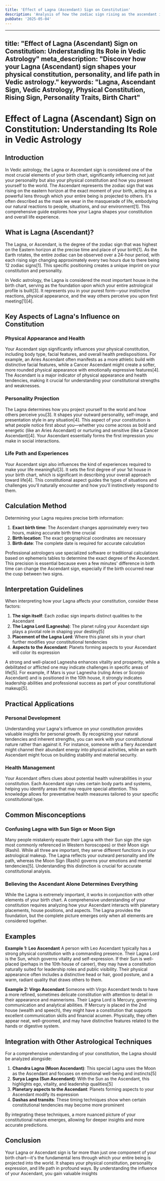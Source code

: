 ```yaml
---
title: 'Effect of Lagna (Ascendant) Sign on Constitution'
description: 'Analysis of how the zodiac sign rising as the ascendant influences a person's physical constitution and vitality. Fiery signs are generally considered better for health, denoting active life, vitality, good appetite, and resistance to cold, while watery signs are comparatively weaker. Each sign as the ascendant has a specific effect on the native's health and temperament.'
pubDate: '2025-05-04'
---
```


---
title: "Effect of Lagna (Ascendant) Sign on Constitution: Understanding Its Role in Vedic Astrology"
meta_description: "Discover how your Lagna (Ascendant) sign shapes your physical constitution, personality, and life path in Vedic astrology."
keywords: "Lagna, Ascendant Sign, Vedic Astrology, Physical Constitution, Rising Sign, Personality Traits, Birth Chart"
---

# Effect of Lagna (Ascendant) Sign on Constitution: Understanding Its Role in Vedic Astrology

## Introduction

In Vedic astrology, the Lagna or Ascendant sign is considered one of the most crucial elements of your birth chart, significantly influencing not just your personality but also your physical constitution and how you present yourself to the world. The Ascendant represents the zodiac sign that was rising on the eastern horizon at the exact moment of your birth, acting as a powerful lens through which your entire being is projected to others. It's often described as the mask we wear in the masquerade of life, embodying our natural reactions to people, situations, and our environment[1]. This comprehensive guide explores how your Lagna shapes your constitution and overall life experience.

## What is Lagna (Ascendant)?

The Lagna, or Ascendant, is the degree of the zodiac sign that was highest on the Eastern horizon at the precise time and place of your birth[1]. As the Earth rotates, the entire zodiac can be observed over a 24-hour period, with each rising sign changing approximately every two hours due to there being 12 zodiac signs[1]. This specific positioning creates a unique imprint on your constitution and personality.

In Vedic astrology, the Lagna is considered the most important house in the birth chart, serving as the foundation upon which your entire astrological profile is built[3]. It represents you in your purest form—your instinctive reactions, physical appearance, and the way others perceive you upon first meeting[1][4].

## Key Aspects of Lagna's Influence on Constitution

### Physical Appearance and Health

Your Ascendant sign significantly influences your physical constitution, including body type, facial features, and overall health predispositions. For example, an Aries Ascendant often manifests as a more athletic build with distinctive facial features, while a Cancer Ascendant might create a softer, more rounded physical appearance with emotionally expressive features[4]. The Ascendant is a major indicator of physical appearance and health tendencies, making it crucial for understanding your constitutional strengths and weaknesses.

### Personality Projection

The Lagna determines how you project yourself to the world and how others perceive you[3]. It shapes your outward personality, self-image, and presentation style in any situation[4]. This aspect of your constitution is what people notice first about you—whether you come across as bold and energetic (like an Aries Ascendant) or nurturing and sensitive (like a Cancer Ascendant)[4]. Your Ascendant essentially forms the first impression you make in social interactions.

### Life Path and Experiences

Your Ascendant sign also influences the kind of experiences required to make your life meaningful[3]. It sets the first degree of your 1st house in your birth chart, which is significant in describing your overall approach toward life[4]. This constitutional aspect guides the types of situations and challenges you'll naturally encounter and how you'll instinctively respond to them.

## Calculation Method

Determining your Lagna requires precise birth information:

1. **Exact birth time**: The Ascendant changes approximately every two hours, making accurate birth time crucial
2. **Birth location**: The exact geographical coordinates are necessary
3. **Birth date**: The complete date is required for accurate calculation

Professional astrologers use specialized software or traditional calculations based on ephemeris tables to determine the exact degree of the Ascendant. This precision is essential because even a few minutes' difference in birth time can change the Ascendant sign, especially if the birth occurred near the cusp between two signs.

## Interpretation Guidelines

When interpreting how your Lagna affects your constitution, consider these factors:

1. **The sign itself**: Each zodiac sign imparts distinct qualities to the Ascendant
2. **The Lagna Lord (Lagnesha)**: The planet ruling your Ascendant sign plays a pivotal role in shaping your destiny[5]
3. **Placement of the Lagna Lord**: Where this planet sits in your chart further modifies your constitutional tendencies
4. **Aspects to the Ascendant**: Planets forming aspects to your Ascendant will color its expression

A strong and well-placed Lagnesha enhances vitality and prosperity, while a debilitated or afflicted one may indicate challenges in specific areas of life[5]. For example, if Mars is your Lagnesha (ruling Aries or Scorpio Ascendant) and is positioned in the 10th house, it strongly indicates leadership abilities and professional success as part of your constitutional makeup[5].

## Practical Applications

### Personal Development

Understanding your Lagna's influence on your constitution provides valuable insights for personal growth. By recognizing your natural tendencies and inherent strengths, you can work with your constitutional nature rather than against it. For instance, someone with a fiery Ascendant might channel their abundant energy into physical activities, while an earth Ascendant might focus on building stability and material security.

### Health Management

Your Ascendant offers clues about potential health vulnerabilities in your constitution. Each Ascendant sign rules certain body parts and systems, helping you identify areas that may require special attention. This knowledge allows for preventative health measures tailored to your specific constitutional type.

## Common Misconceptions

### Confusing Lagna with Sun Sign or Moon Sign

Many people mistakenly equate their Lagna with their Sun sign (the sign most commonly referenced in Western horoscopes) or their Moon sign (Rashi). While all three are important, they serve different functions in your astrological makeup. The Lagna reflects your outward personality and life path, whereas the Moon Sign (Rashi) governs your emotions and mental tendencies[5]. Understanding this distinction is crucial for accurate constitutional analysis.

### Believing the Ascendant Alone Determines Everything

While the Lagna is extremely important, it works in conjunction with other elements of your birth chart. A comprehensive understanding of your constitution requires analyzing how your Ascendant interacts with planetary placements, house positions, and aspects. The Lagna provides the foundation, but the complete picture emerges only when all elements are considered together.

## Examples

**Example 1: Leo Ascendant**
A person with Leo Ascendant typically has a strong physical constitution with a commanding presence. Their Lagna Lord is the Sun, which governs vitality and self-expression. If their Sun is well-placed (perhaps in the 10th house of career), they may have a constitution naturally suited for leadership roles and public visibility. Their physical appearance often includes a distinctive head or hair, good posture, and a warm, radiant quality that draws others to them.

**Example 2: Virgo Ascendant**
Someone with Virgo Ascendant tends to have a more refined, sometimes delicate constitution with attention to detail in their appearance and mannerisms. Their Lagna Lord is Mercury, governing communication and analytical abilities. If Mercury is placed in the 2nd house (wealth and speech), they might have a constitution that supports excellent communication skills and financial acumen. Physically, they often appear neat, well-groomed, and may have distinctive features related to the hands or digestive system.

## Integration with Other Astrological Techniques

For a comprehensive understanding of your constitution, the Lagna should be analyzed alongside:

1. **Chandra Lagna (Moon Ascendant)**: This special Lagna uses the Moon as the Ascendant and focuses on emotional well-being and instincts[5]
2. **Surya Lagna (Sun Ascendant)**: With the Sun as the Ascendant, this highlights ego, vitality, and leadership qualities[5]
3. **Planetary aspects to the Ascendant**: Planets forming aspects to your Ascendant modify its expression
4. **Dashas and transits**: These timing techniques show when certain constitutional tendencies may become more prominent

By integrating these techniques, a more nuanced picture of your constitutional nature emerges, allowing for deeper insights and more accurate predictions.

## Conclusion

Your Lagna or Ascendant sign is far more than just one component of your birth chart—it's the fundamental lens through which your entire being is projected into the world. It shapes your physical constitution, personality expression, and life path in profound ways. By understanding the influence of your Ascendant, you gain valuable insights
